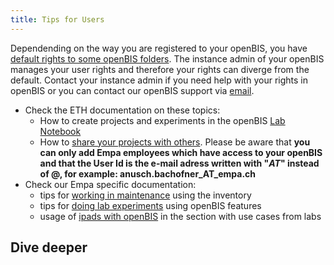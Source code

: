 ```yaml
---
title: Tips for Users
---
```


Dependending on the way you are registered to your openBIS, you have [default rights to some openBIS folders](https://openbis.readthedocs.io/en/latest/user-documentation/general-admin-users/admins-documentation/user-registration.html#default-roles-assigned-in-eln). 
The instance admin of your openBIS manages your user rights and therefore your rights can diverge from the default. 
Contact your instance admin if you need help with your rights in openBIS or you can contact our openBIS support via [email](mailto:openbis-support@empa.ch).

- Check the ETH documentation on these topics:
  - How to create projects and experiments in the openBIS [Lab Notebook](https://openbis.readthedocs.io/en/latest/user-documentation/general-users/lab-notebook.html)
  - How to [share your projects with others](https://openbis.readthedocs.io/en/latest/user-documentation/general-users/lab-notebook.html#share-lab-notebooks-and-projects). Please be aware that **you can only add Empa employees which have access to your openBIS and that the User Id is the e-mail adress written with "_AT_" instead of @, for example: anusch.bachofner_AT_empa.ch**
- Check our Empa specific documentation:
  - tips for [working in maintenance](../Tips_for_Users/working_in_maintenance.md) using the inventory
  - tips for [doing lab experiments](../Tips_for_Users/working_with_experiments.md) using openBIS features
  - usage of [ipads with openBIS](../../3_Use_Cases_of_labs/ipads.md) in the section with use cases from labs

## Dive deeper


<CardGrid>
  <Card
    title="<a href='/documentation/openbis/getting-started/users/experiments'>Tips for Experiments</a>"
    customIcon="lucide:folder-tree"
  />
  <Card
    title="<a href='/documentation/openbis/getting-started/users/maintenance/'>Tips for Maintenance work</a>"
    customIcon="lucide:cpu"
  />
</CardGrid>
